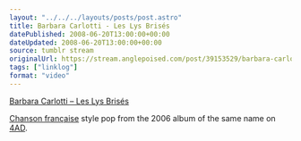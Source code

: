 ```yaml
---
layout: "../../../layouts/posts/post.astro"
title: Barbara Carlotti - Les Lys Brisés
datePublished: 2008-06-20T13:00:00+00:00
dateUpdated: 2008-06-20T13:00:00+00:00
source: tumblr stream
originalUrl: https://stream.anglepoised.com/post/39153529/barbara-carlotti-les-lys-bris%C3%A9s-chanson
tags: ["linklog"]
format: "video"
---
```



<YouTube id="https://www.youtube.com/watch?v=VNUu6z38Zww" />

[Barbara Carlotti &#8211; Les Lys Brisés][1]

[Chanson française][2] style pop from the 2006 album of the same name on [4AD][3].

[1]: https://www.youtube.com/watch?v=VNUu6z38Zww
[2]: http://en.wikipedia.org/wiki/French_popular_music
[3]: http://www.4ad.com/
